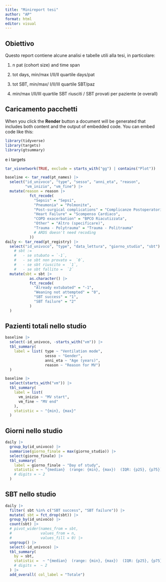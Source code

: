 ```yaml
---
title: "Minireport tesi"
author: "AP"
format: html
editor: visual
---
```


## Obiettivo

Questo report contiene alcune analisi e tabelle utili alla tesi, in particolare:

1.  n pat (cohort size) and time span

2.  tot days, min/max I/II/II quartile days/pat

3.  tot SBT, min/max/ I/II/III quartile SBT/paz

4.  min/max I/II/III quartile SBT riusciti / SBT provati per paziente (e overall)

## Caricamento pacchetti

When you click the **Render** button a document will be generated that includes both content and the output of embedded code. You can embed code like this:

```r
library(tidyverse)
library(targets)
library(gtsummary)
```

e i targets

```r
tar_visnetwork(TRUE, exclude = starts_with("gg") | contains("Plot"))
```

```r
baseline <- tar_read(pt_names) |>
  select("id_univoco", "type", "sesso", "anni_eta", "reason",
         "vm_inizio", "vm_fine") |>
  mutate(reason = reason |>
           fct_recode(
             "Sepsis" = "Sepsi",
             "Pneumonia" = "Polmonite",
             "Post-surgical complications" = "Complicanze Postoperatorie",
             "Heart Failure" = "Scompenso Cardiaco",
             "COPD exacerbation" = "BPCO Riacutizzata",
             "Other" = "Altro (specificare)",
             "Trauma - Polytrauma" = "Trauma - Politrauma"
             # ARDS doesn't need recoding
           ))
daily <- tar_read(pt_registry) |>
  select("id_univoco", "type", "data_lettura", "giorno_studio", "sbt") |>
    # sbt :=
    #   - se stubato = `-1`,
    #   - se sbt non provato =  `0`,
    #   - se sbt riuscito =  `1`,
    #   - se sbt fallito =  `2`
  mutate(sbt = sbt |>
           as.character() |>
           fct_recode(
             "Already extubated" = "-1",
             "Weaning not attempted" = "0",
             "SBT success" = "1",
             "SBT failure" = "2"
           )
  )
```

## Pazienti totali nello studio

```r
baseline |>
  select(-id_univoco, -starts_with("vm")) |>
  tbl_summary(
    label = list( type ~ "Ventilation mode",
                  sesso ~ "Gender",
                  anni_eta ~ "Age (years)",
                  reason ~ "Reason for MV")
  )
```

```r
baseline |>
  select(starts_with("vm")) |>
  tbl_summary(
    label = list(
      vm_inizio ~ "MV start",
      vm_fine ~ "MV end"
    ),
    statistic = ~ "{min}, {max}"
  )
```

## Giorni nello studio

```r
daily |>
  group_by(id_univoco) |>
  summarise(giorno_finale = max(giorno_studio)) |>
  select(giorno_finale) |>
  tbl_summary(
    label = giorno_finale ~ "Day of study",
    statistic = ~ "{median}  (range: {min}, {max})  (IQR: {p25}, {p75})",
    # digits = ~ 2
  )
```

## SBT nello studio

```r
daily |>
  filter( sbt %in% c("SBT success", "SBT failure")) |>
  mutate( sbt = fct_drop(sbt)) |>
  group_by(id_univoco) |>
  count(sbt) |>
  # pivot_wider(names_from = sbt,
  #             values_from = n,
  #             values_fill = 0) |>
  ungroup() |>
  select(-id_univoco) |>
  tbl_summary( 
    by = sbt,
    statistic =  ~ "{median}  (range: {min}, {max})  (IQR: {p25}, {p75})",
    # digits =  ~ 2
  ) |>
  add_overall( col_label = "Totale")
```
